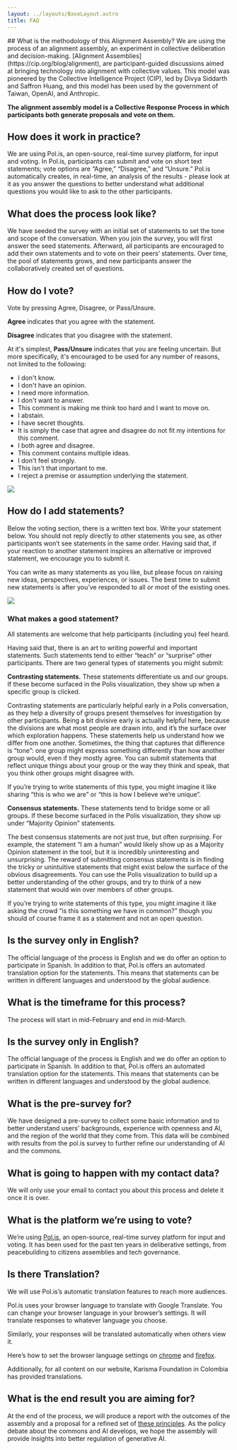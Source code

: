 ```yaml
---
layout: ../layouts/BaseLayout.astro
title: FAQ
---
```


<Markdown>
## What is the methodology of this Alignment Assembly?
We are using the process of an alignment assembly, an experiment in collective deliberation and decision-making. [Alignment Assemblies](https://cip.org/blog/alignment), are participant-guided discussions aimed at bringing technology into alignment with collective values. This model was pioneered by the Collective Intelligence Project (CIP), led by Divya Siddarth and Saffron Huang, and this model has been used by the government of Taiwan, OpenAI, and Anthropic.

**The alignment assembly model is a Collective Response Process in which participants both generate proposals and vote on them.**

## How does it work in practice?
We are using Pol.is, an open-source, real-time survey platform, for input and voting. In Pol.is, participants can submit and vote on short text statements; vote options are “Agree,” “Disagree,” and “Unsure.” Pol.is automatically creates, in real-time, an analysis of the results - please look at it as you answer the questions to better understand what additional questions you would like to ask to the other participants.

## What does the process look like?
We have seeded the survey with an initial set of statements to set the tone and scope of the conversation. When you join the survey, you will first answer the seed statements. Afterward, all participants are encouraged to add their own statements and to vote on their peers’ statements. Over time, the pool of statements grows, and new participants answer the collaboratively created set of questions.

## How do I vote?
Vote by pressing Agree, Disagree, or Pass/Unsure.

**Agree** indicates that you agree with the statement.

**Disagree** indicates that you disagree with the statement.

At it's simplest, **Pass/Unsure** indicates that you are feeling uncertain. But more specifically, it's encouraged to be used for any number of reasons, not limited to the following:
- I don't know.
- I don't have an opinion.
- I need more information.
- I don't want to answer.
- This comment is making me think too hard and I want to move on.
- I abstain.
- I have secret thoughts.
- It is simply the case that agree and disagree do not fit my intentions for this comment.
- I both agree and disagree.
- This comment contains multiple ideas.
- I don't feel strongly.
- This isn't that important to me.
- I reject a premise or assumption underlying the statement.

![](/images/polis-voting.png)

## How do I add statements?
Below the voting section, there is a written text box. Write your statement below. You should not reply directly to other statements you see, as other participants won’t see statements in the same order. Having said that, if your reaction to another statement inspires an alternative or improved statement, we encourage you to submit it.

You can write as many statements as you like, but please focus on raising new ideas, perspectives, experiences, or issues. The best time to submit new statements is after you’ve responded to all or most of the existing ones.

![](/images/polis-submission.png)

### What makes a good statement?
All statements are welcome that help participants (including you) feel heard.

Having said that, there is an art to writing powerful and important statements. Such statements tend to either “teach” or “surprise” other participants. There are two general types of statements you might submit:

**Contrasting statements.** These statements differentiate us and our groups. If these become surfaced in the Polis visualization, they show up when a specific group is clicked.

Contrasting statements are particularly helpful early in a Polis conversation, as they help a diversity of groups present themselves for investigation by other participants. Being a bit divisive early is actually helpful here, because the divisions are what most people are drawn into, and it’s the surface over which exploration happens. These statements help us understand how we differ from one another. Sometimes, the thing that captures that difference is “tone”: one group might express something differently than how another group would, even if they mostly agree. You can submit statements that reflect unique things about your group or the way they think and speak, that you think other groups might disagree with.

If you’re trying to write statements of this type, you might imagine it like sharing “this is who we are” or “this is how I believe we’re unique”.

**Consensus statements.** These statements tend to bridge some or all groups.  If these become surfaced in the Polis visualization, they show up under “Majority Opinion” statements.

The best consensus statements are not just true, but often _surprising_. For example, the statement “I am a human” would likely show up as a Majority Opinion statement in the tool, but it is incredibly uninteresting and unsurprising. The reward of submitting consensus statements is in finding the tricky or unintuitive statements that might exist below the surface of the obvious disagreements. You can use the Polis visualization to build up a better understanding of the other groups, and try to think of a new statement that would win over members of other groups.

If you’re trying to write statements of this type, you might imagine it like asking the crowd “is this something we have in common?” though you should of course frame it as a statement and not an open question.


## Is the survey only in English?
The official language of the process is English and we do offer an option to participate in Spanish. In addition to that, Pol.is offers an automated translation option for the statements. This means that statements can be written in different languages and understood by the global audience.

## What is the timeframe for this process?
The process will start in mid-February and end in mid-March.

## Is the survey only in English?
The official language of the process is English and we do offer an option to participate in Spanish. In addition to that, Pol.is offers an automated translation option for the statements. This means that statements can be written in different languages and understood by the global audience.

## What is the pre-survey for?
We have designed a pre-survey to collect some basic information and to better understand users' backgrounds, experience with openness and AI, and the region of the world that they come from. This data will be combined with results from the pol.is survey to further refine our understanding of AI and the commons.

## What is going to happen with my contact data?
We will only use your email to contact you about this process and delete it once it is over.

## What is the platform we’re using to vote?

We’re using [Pol.is](https://pol.is/home), an open-source, real-time survey platform for input and voting. It has been used for the past ten years in deliberative settings, from peacebuilding to citizens assemblies and tech governance.

## Is there Translation?

We will use Pol.is’s automatic translation features to reach more audiences.

Pol.is uses your browser language to translate with Google Translate. You can change your browser language in your browser’s settings. It will translate responses to whatever language you choose.

Similarly, your responses will be translated automatically when others view it.

Here’s how to set the browser language settings on [chrome](https://support.google.com/chrome/answer/173424?hl=en&co=GENIE.Platform%3DDesktop) and [firefox](https://support.mozilla.org/en-US/kb/use-firefox-another-language).

Additionally, for all content on our website, Karisma Foundation in Colombia has provided translations.

## What is the end result you are aiming for?
At the end of the process, we will produce a report with the outcomes of the assembly and a proposal for a refined set of [these principles](https://creativecommons.org/2023/10/07/making-ai-work-for-creators-and-the-commons/). As the policy debate about the commons and AI develops, we hope the assembly will provide insights into better regulation of generative AI.
</Markdown>